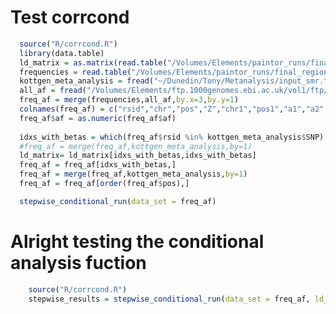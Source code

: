 # Test corrcond

```r
  source("R/corrcond.R")
  library(data.table)
  ld_matrix = as.matrix(read.table("/Volumes/Elements/paintor_runs/final_regions/0_1:145538184-145786438.LD.EUR.old", header=F))
  frequencies = read.table("/Volumes/Elements/paintor_runs/final_regions/0_1:145538184-145786438.EUR", header=F)
  kottgen_meta_analysis = fread("~/Dunedin/Tony/Metanalysis/input_smr.txt", header=T)
  all_af = fread("/Volumes/Elements/ftp.1000genomes.ebi.ac.uk/vol1/ftp/release/20130502/all_af.txt", header=F)
  freq_af = merge(frequencies,all_af,by.x=3,by.y=1)
  colnames(freq_af) = c("rsid","chr","pos","Z","chr1","pos1","a1","a2","pop1","af")
  freq_af$af = as.numeric(freq_af$af)
  
  idxs_with_betas = which(freq_af$rsid %in% kottgen_meta_analysis$SNP)
  #freq_af = merge(freq_af,kottgen_meta_analysis,by=1)
  ld_matrix= ld_matrix[idxs_with_betas,idxs_with_betas]
  freq_af = freq_af[idxs_with_betas,]
  freq_af = merge(freq_af,kottgen_meta_analysis,by=1)
  freq_af = freq_af[order(freq_af$pos),]

  stepwise_conditional_run(data_set = freq_af)


```

# Alright testing the conditional analysis fuction

```r
    source("R/corrcond.R")
    stepwise_results = stepwise_conditional_run(data_set = freq_af, ld_matrix=ld_matrix,p_value_threshold = 0.0001)
    
    
```
